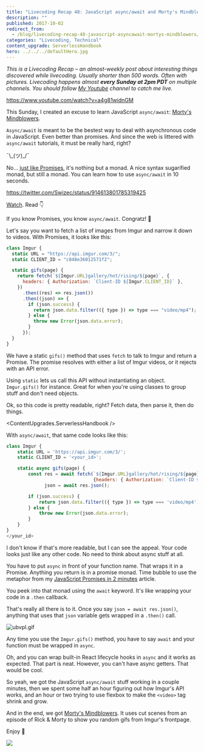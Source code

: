 ```yaml
---
title: "Livecoding Recap 48: JavaScript async/await and Morty's Mindblowers"
description: ""
published: 2017-10-02
redirect_from:
  - /blog/livecoding-recap-48-javascript-asyncawait-mortys-mindblowers/swizec/7829
categories: "Livecoding, Technical"
content_upgrade: ServerlessHandbook
hero: ../../../defaultHero.jpg
---
```



_This is a Livecoding Recap – an almost-weekly post about interesting things discovered while livecoding. Usually shorter than 500 words. Often with pictures. Livecoding happens almost **every Sunday at 2pm PDT** on multiple channels. You should follow [My Youtube](https://www.youtube.com/TheSwizec) channel to catch me live._

https://www.youtube.com/watch?v=a4g81widnGM

This Sunday, I created an excuse to learn JavaScript `async/await`: [Morty's Mindblowers](http://mortysmindblowers.fun).

`Async/await` is meant to be the bestest way to deal with asynchronous code in JavaScript. Even better than promises. And since the web is littered with `async/await` tutorials, it must be really hard, right?

¯\\\_(ツ)\_/¯

No… [just like Promises](https://swizec.com/blog/javascript-promises-are-just-like-monads-and-i-can-explain-both-in-less-than-2-minutes/), it's nothing but a monad. A nice syntax sugarified monad, but still a monad. You can learn how to use `async/await` in 10 seconds.

https://twitter.com/Swizec/status/914613801785319425

[Watch](https://youtu.be/a4g81widnGM?t=2070). Read 👇

If you know Promises, you know `async/await`. Congratz! 👏

Let's say you want to fetch a list of images from Imgur and narrow it down to videos. With Promises, it looks like this:

```javascript
class Imgur {
  static URL = "https://api.imgur.com/3/";
  static CLIENT_ID = "c848e36012571f2";

  static gifs(page) {
    return fetch(`${Imgur.URL}gallery/hot/rising/${page}`, {
      headers: { Authorization: `Client-ID ${Imgur.CLIENT_ID}` },
    })
      .then((res) => res.json())
      .then((json) => {
        if (json.success) {
          return json.data.filter(({ type }) => type === "video/mp4");
        } else {
          throw new Error(json.data.error);
        }
      });
  }
}
```

We have a static `gifs()` method that uses `fetch` to talk to Imgur and return a Promise. The promise resolves with either a list of Imgur videos, or it rejects with an API error.

Using `static` lets us call this API without instantiating an object. `Imgur.gifs()` for instance. Great for when you're using classes to group stuff and don't need objects.

Ok, so this code is pretty readable, right? Fetch data, then parse it, then do things.

<ContentUpgrades.ServerlessHandbook />

With `async/await`, that same code looks like this:

```javascript
class Imgur {
    static URL = 'https://api.imgur.com/3/';
    static CLIENT_ID = '<your_id>';

    static async gifs(page) {
        const res = await fetch(`${Imgur.URL}gallery/hot/rising/${page}`,
                                {headers: { Authorization: `Client-ID ${Imgur.CLIENT_ID}`}}),
              json = await res.json();

        if (json.success) {
            return json.data.filter(({ type }) => type === 'video/mp4');
        } else {
            throw new Error(json.data.error);
        }
    }
}
</your_id>
```

I don't know if that's more readable, but I can see the appeal. Your code looks just like any other code. No need to think about async stuff at all.

You have to put `async` in front of your function name. That wraps it in a Promise. Anything you return is in a promise monad. Time bubble to use the metaphor from my [JavaScript Promises in 2 minutes](https://swizec.com/blog/javascript-promises-are-just-like-monads-and-i-can-explain-both-in-less-than-2-minutes/) article.

You peek into that monad using the `await` keyword. It's like wrapping your code in a `.then` callback.

That's really all there is to it. Once you say `json = await res.json()`, anything that uses that `json` variable gets wrapped in a `.then()` call.

![ubvpl.gif](https://swizec.com/wp-content/uploads/2017/10/ubvpl.gif)

Any time you use the `Imgur.gifs()` method, you have to say `await` and your function must be wrapped in `async`.

Oh, and you can wrap built-in React lifecycle hooks in `async` and it works as expected. That part is neat. However, you can't have async getters. That would be cool.

So yeah, we got the JavaScript `async/await` stuff working in a couple minutes, then we spent some half an hour figuring out how Imgur's API works, and an hour or two trying to use flexbox to make the `<video>` tag shrink and grow.

And in the end, we got [Morty's Mindblowers](http://mortysmindblowers.fun). It uses cut scenes from an episode of Rick & Morty to show you random gifs from Imgur's frontpage.

Enjoy 🤘

[![](https://swizec.com/wp-content/uploads/2017/10/mortystill-1024x577.png)](http://mortysmindblowers.fun)